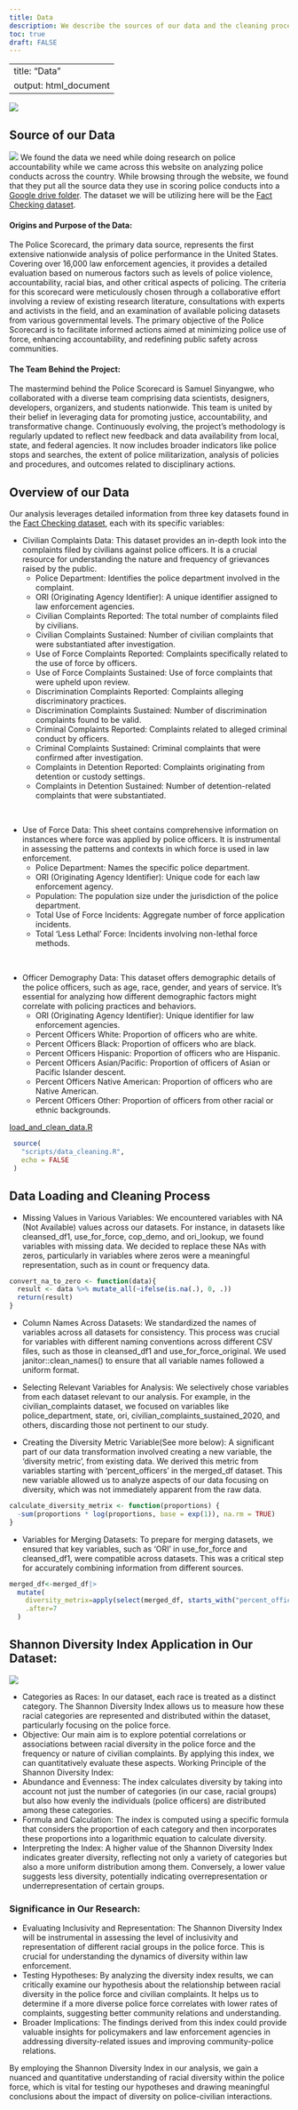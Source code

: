 ```yaml
---
title: Data
description: We describe the sources of our data and the cleaning process.
toc: true
draft: FALSE
---
```

---
title: "Data"
output: html_document
---

![](images/police-community.png)


## Source of our Data
[![](images/scoreboard.png)](https://policescorecard.org)
We found the data we need while doing research on police accountability while we came across this website on analyzing police conducts across the country. While browsing through the website, we found that they put all the source data they use in scoring police conducts into a [Google drive folder](https://drive.google.com/drive/folders/1XAT1uFPXj5AsvNTzFeNeeTXGLP09HEIh). The dataset we will be utilizing here will be the [Fact Checking dataset ](https://docs.google.com/spreadsheets/d/1AJFk9ILwxg2oJEDP4xj0C9Qi9lZLJNnxKG5NNPO__GA/edit?usp=sharing).

#### Origins and Purpose of the Data:
The Police Scorecard, the primary data source, represents the first extensive nationwide analysis of police performance in the United States. Covering over 16,000 law enforcement agencies, it provides a detailed evaluation based on numerous factors such as levels of police violence, accountability, racial bias, and other critical aspects of policing. The criteria for this scorecard were meticulously chosen through a collaborative effort involving a review of existing research literature, consultations with experts and activists in the field, and an examination of available policing datasets from various governmental levels. The primary objective of the Police Scorecard is to facilitate informed actions aimed at minimizing police use of force, enhancing accountability, and redefining public safety across communities.

#### The Team Behind the Project:
The mastermind behind the Police Scorecard is Samuel Sinyangwe, who collaborated with a diverse team comprising data scientists, designers, developers, organizers, and students nationwide. This team is united by their belief in leveraging data for promoting justice, accountability, and transformative change. Continuously evolving, the project's methodology is regularly updated to reflect new feedback and data availability from local, state, and federal agencies. It now includes broader indicators like police stops and searches, the extent of police militarization, analysis of policies and procedures, and outcomes related to disciplinary actions.





## Overview of our Data

Our analysis leverages detailed information from three key datasets found in the [Fact Checking dataset ](https://docs.google.com/spreadsheets/d/1AJFk9ILwxg2oJEDP4xj0C9Qi9lZLJNnxKG5NNPO__GA/edit?usp=sharing), each with its specific variables:

* Civilian Complaints Data: This dataset provides an in-depth look into the complaints filed by civilians against police officers. It is a crucial resource for understanding the nature and frequency of grievances raised by the public.
  * Police Department: Identifies the police department involved in the complaint.
  * ORI (Originating Agency Identifier): A unique identifier assigned to law enforcement agencies.
  * Civilian Complaints Reported: The total number of complaints filed by civilians.
  * Civilian Complaints Sustained: Number of civilian complaints that were substantiated after investigation.
  * Use of Force Complaints Reported: Complaints specifically related to the use of force by officers.
  * Use of Force Complaints Sustained: Use of force complaints that were upheld upon review.
  * Discrimination Complaints Reported: Complaints alleging discriminatory practices.
  * Discrimination Complaints Sustained: Number of discrimination complaints found to be valid.
  * Criminal Complaints Reported: Complaints related to alleged criminal conduct by officers.
  * Criminal Complaints Sustained: Criminal complaints that were confirmed after investigation.
  * Complaints in Detention Reported: Complaints originating from detention or custody settings.
  * Complaints in Detention Sustained: Number of detention-related complaints that were substantiated.

&nbsp;

* Use of Force Data: This sheet contains comprehensive information on instances where force was applied by police officers. It is instrumental in assessing the patterns and contexts in which force is used in law enforcement.
  * Police Department: Names the specific police department.
  * ORI (Originating Agency Identifier): Unique code for each law enforcement agency.
  * Population: The population size under the jurisdiction of the police department.
  * Total Use of Force Incidents: Aggregate number of force application incidents.
  * Total 'Less Lethal' Force: Incidents involving non-lethal force methods.

&nbsp;

* Officer Demography Data: This dataset offers demographic details of the police officers, such as age, race, gender, and years of service. It's essential for analyzing how different demographic factors might correlate with policing practices and behaviors.
  * ORI (Originating Agency Identifier): Unique identifier for law enforcement agencies.
  * Percent Officers White: Proportion of officers who are white.
  * Percent Officers Black: Proportion of officers who are black.
  * Percent Officers Hispanic: Proportion of officers who are Hispanic.
  * Percent Officers Asian/Pacific: Proportion of officers of Asian or Pacific Islander descent.
  * Percent Officers Native American: Proportion of officers who are Native American.
  * Percent Officers Other: Proportion of officers from other racial or ethnic backgrounds.

[load_and_clean_data.R](/scripts/data_cleaning.R)

```r
 source(
   "scripts/data_cleaning.R",
   echo = FALSE
 )
```


## Data Loading and Cleaning Process

* Missing Values in Various Variables: We encountered variables with NA (Not Available) values across our datasets. For instance, in datasets like cleansed_df1, use_for_force, cop_demo, and ori_lookup, we found variables with missing data. We decided to replace these NAs with zeros, particularly in variables where zeros were a meaningful representation, such as in count or frequency data.
```r
convert_na_to_zero <- function(data){
  result <- data %>% mutate_all(~ifelse(is.na(.), 0, .))
  return(result)
}
```

* Column Names Across Datasets: We standardized the names of variables across all datasets for consistency. This process was crucial for variables with different naming conventions across different CSV files, such as those in cleansed_df1 and use_for_force_original. We used janitor::clean_names() to ensure that all variable names followed a uniform format.

* Selecting Relevant Variables for Analysis: We selectively chose variables from each dataset relevant to our analysis. For example, in the civilian_complaints dataset, we focused on variables like police_department, state, ori, civilian_complaints_sustained_2020, and others, discarding those not pertinent to our study.

* Creating the Diversity Metric Variable(See more below): A significant part of our data transformation involved creating a new variable, the 'diversity metric', from existing data. We derived this metric from variables starting with 'percent_officers' in the merged_df dataset. This new variable allowed us to analyze aspects of our data focusing on diversity, which was not immediately apparent from the raw data.
```r
calculate_diversity_metrix <- function(proportions) {
  -sum(proportions * log(proportions, base = exp(1)), na.rm = TRUE) 
}
```

* Variables for Merging Datasets: To prepare for merging datasets, we ensured that key variables, such as 'ORI' in use_for_force and cleansed_df1, were compatible across datasets. This was a critical step for accurately combining information from different sources.
```r
merged_df<-merged_df|>
  mutate(
    diversity_metrix=apply(select(merged_df, starts_with("percent_officers")), 1, calculate_diversity_metrix),
    .after=7
  )
```

## Shannon Diversity Index Application in Our Dataset:
![](images/diversity.png)

  * Categories as Races: In our dataset, each race is treated as a distinct category. The Shannon Diversity Index allows us to measure how these racial categories are represented and distributed within the dataset, particularly focusing on the police force.
  * Objective: Our main aim is to explore potential correlations or associations between racial diversity in the police force and the frequency or nature of civilian complaints. By applying this index, we can quantitatively evaluate these aspects.
Working Principle of the Shannon Diversity Index:
  * Abundance and Evenness: The index calculates diversity by taking into account not just the number of categories (in our case, racial groups) but also how evenly the individuals (police officers) are distributed among these categories.
  * Formula and Calculation: The index is computed using a specific formula that considers the proportion of each category and then incorporates these proportions into a logarithmic equation to calculate diversity.
  * Interpreting the Index: A higher value of the Shannon Diversity Index indicates greater diversity, reflecting not only a variety of categories but also a more uniform distribution among them. Conversely, a lower value suggests less diversity, potentially indicating overrepresentation or underrepresentation of certain groups.


### Significance in Our Research:
  * Evaluating Inclusivity and Representation: The Shannon Diversity Index will be instrumental in assessing the level of inclusivity and representation of different racial groups in the police force. This is crucial for understanding the dynamics of diversity within law enforcement.
  * Testing Hypotheses: By analyzing the diversity index results, we can critically examine our hypothesis about the relationship between racial diversity in the police force and civilian complaints. It helps us to determine if a more diverse police force correlates with lower rates of complaints, suggesting better community relations and understanding.
  * Broader Implications: The findings derived from this index could provide valuable insights for policymakers and law enforcement agencies in addressing diversity-related issues and improving community-police relations.

By employing the Shannon Diversity Index in our analysis, we gain a nuanced and quantitative understanding of racial diversity within the police force, which is vital for testing our hypotheses and drawing meaningful conclusions about the impact of diversity on police-civilian interactions.

  


  